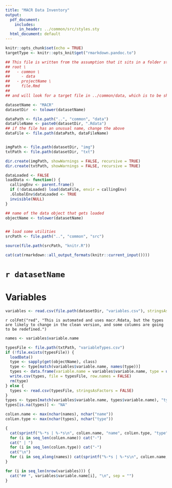 ```yaml
---
title: "MACR Data Inventory"
output:
  pdf_document:
    includes:
      in_header: ../common/src/styles.sty
  html_document: default
---
```


```r
knitr::opts_chunk$set(echo = TRUE)
targetType <- knitr::opts_knit$get("rmarkdown.pandoc.to")

## This file is written from the assumption that it sits in a folder structure such as:
## root \
##   - common \
##     - data
##   - projectName \
##     file.Rmd
##
## and will look for a target file in ../common/data, which is to be shared by all projects

datasetName <- "MACR"
datasetDir  <- tolower(datasetName)

dataPath <- file.path("..", "common", "data")
dataFileName <- paste0(datasetDir, ".Rdata")
## if the file has an unusual name, change the above
dataFile <- file.path(dataPath, dataFileName)


imgPath <- file.path(datasetDir, "img")
txtPath <- file.path(datasetDir, "txt")

dir.create(imgPath, showWarnings = FALSE, recursive = TRUE)
dir.create(txtPath, showWarnings = FALSE, recursive = TRUE)

dataLoaded <- FALSE
loadData <- function() {
  callingEnv <- parent.frame()
  if (!dataLoaded) load(dataFile, envir = callingEnv)
  .GlobalEnv$dataLoaded <- TRUE
  invisible(NULL)
}

## name of the data object that gets loaded
objectName <- tolower(datasetName)


## load some utilities
srcPath <- file.path("..", "common", "src")

source(file.path(srcPath, "knitr.R"))

cat(cat(rmarkdown::all_output_formats(knitr::current_input())))
```

# `r datasetName`

# Variables

```r
variables <- read.csv(file.path(datasetDir, "variables.csv"), stringsAsFactors = FALSE, header = TRUE)
```

`r colFmt("red", "This is automated and uses macr.Rdata, but the types are likely to change in the clean version, and some columns are going to be redefined.")`

```r
names <- variables$variable.name

typesFile <- file.path(txtPath, "variableTypes.csv")
if (!file.exists(typesFile)) {
  loadData()
  type <- sapply(get(objectName), class)
  type <- type[match(variables$variable.name, names(type))]
  types <- data.frame(variable.name = variables$variable.name, type = unname(type))
  write.csv(types, file = typesFile, row.names = FALSE)
  rm(type)
} else {
  types <- read.csv(typesFile, stringsAsFactors = FALSE)
}
types <- types[match(variables$variable.name, types$variable.name), "type"]
types[is.na(types)] <- "NA"

colLen.name <- max(nchar(names), nchar("name"))
colLen.type <- max(nchar(types), nchar("type"))

{
  cat(sprintf("%-*s | %-*s\n", colLen.name, "name", colLen.type, "type"))
  for (i in seq_len(colLen.name)) cat("-")
  cat(" | ")
  for (i in seq_len(colLen.type)) cat("-")
  cat("\n")
  for (i in seq_along(names)) cat(sprintf("%-*s | %-*s\n", colLen.name, names[i], colLen.type, types[i]))
}
```

```r
for (i in seq_len(nrow(variables))) {
  cat("## ", variables$variable.name[i], "\n", sep = "")
}
```